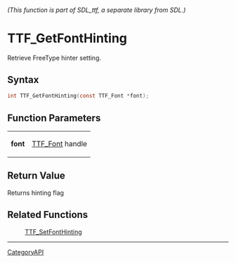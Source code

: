 ====== (This function is part of SDL_ttf, a separate library from SDL.) ======
= TTF_GetFontHinting =

Retrieve FreeType hinter setting.

== Syntax ==

<syntaxhighlight lang='c'>
int TTF_GetFontHinting(const TTF_Font *font);
</syntaxhighlight>

== Function Parameters ==

{|
|'''font'''
|[[TTF_Font]] handle
|}

== Return Value ==

Returns hinting flag

== Related Functions ==

:[[TTF_SetFontHinting]]

----
[[CategoryAPI]]


